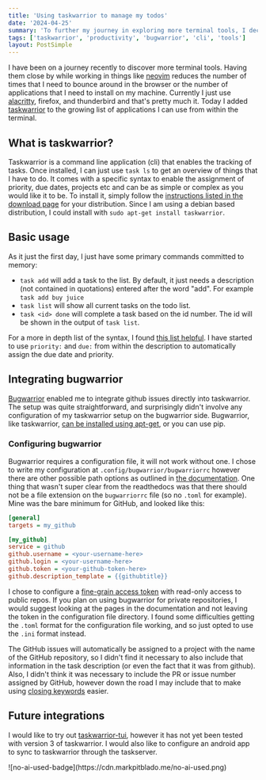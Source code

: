 ```yaml
---
title: 'Using taskwarrior to manage my todos'
date: '2024-04-25'
summary: 'To further my journey in exploring more terminal tools, I decided to give taskwarrior a try. Integrating bugwarrior has helped to centralize github issues in one place.'
tags: ['taskwarrior', 'productivity', 'bugwarrior', 'cli', 'tools']
layout: PostSimple
---
```


I have been on a journey recently to discover more terminal tools. Having them close by while working in things like [neovim](https://neovim.io) reduces the number of times that I need to bounce around in the browser or the number of applications that I need to install on my machine. Currently I just use [alacritty](https://alacritty.org/), firefox, and thunderbird and that's pretty much it. Today I added [taskwarrior](https://taskwarrior.org) to the growing list of applications I can use from within the terminal.

## What is taskwarrior?

Taskwarrior is a command line application (cli) that enables the tracking of tasks. Once installed, I can just use `task ls` to get an overview of things that I have to do. It comes with a specific syntax to enable the assignment of priority, due dates, projects etc and can be as simple or complex as you would like it to be. To install it, simply follow the [instructions listed in the download page](https://taskwarrior.org/download/) for your distribution. Since I am using a debian based distribution, I could install with `sudo apt-get install taskwarrior`.

## Basic usage

As it just the first day, I just have some primary commands committed to memory:

- `task add` will add a task to the list. By default, it just needs a description (not contained in quotations) entered after the word "add". For example `task add buy juice` 
- `task list` will show all current tasks on the todo list.
- `task <id> done` will complete a task based on the id number. The id will be shown in the output of `task list`.  

For a more in depth list of the syntax, I found [this list helpful](https://docs.wingtask.com/docs/taskwarrior_commands/). I have started to use `priority:` and `due:` from within the description to automatically assign the due date and priority. 

## Integrating bugwarrior

[Bugwarrior](https://bugwarrior.readthedocs.io/en/latest/) enabled me to integrate github issues directly into taskwarrior. The setup was quite straightforward, and surprisingly didn't involve any configuration of my taskwarrior setup on the bugwarrior side. Bugwarrior, like taskwarrior, [can be installed using apt-get](https://bugwarrior.readthedocs.io/en/latest/getting.html), or you can use pip. 

### Configuring bugwarrior

Bugwarrior requires a configuration file, it will not work without one. I chose to write my configuration at `.config/bugwarrior/bugwarriorrc` however there are other possible path options as outlined in [the documentation](https://bugwarrior.readthedocs.io/en/latest/manpage.html#configuration-files). One thing that wasn't super clear from the readthedocs was that there should not be a file extension on the `bugwarriorrc` file (so no `.toml` for example). Mine was the bare minimum for GitHub, and looked like this: 

```ini
[general]
targets = my_github

[my_github]
service = github
github.username = <your-username-here>
github.login = <your-username-here>
github.token = <your-github-token-here>
github.description_template = {{githubtitle}}
```

I chose to configure a [fine-grain access token](https://github.blog/2022-10-18-introducing-fine-grained-personal-access-tokens-for-github/) with read-only access to public repos. If you plan on using bugwarrior for private repositories, I would suggest looking at the pages in the documentation and not leaving the token in the configuration file directory. I found some difficulties getting the `.toml` format for the configuration file working, and so just opted to use the `.ini` format instead.

The GitHub issues will automatically be assigned to a project with the name of the GitHub repository, so I didn't find it necessary to also include that information in the task description (or even the fact that it was from github). Also, I didn't think it was necessary to include the PR or issue number assigned by GitHub, however down the road I may include that to make using [closing keywords](https://docs.github.com/en/get-started/writing-on-github/working-with-advanced-formatting/using-keywords-in-issues-and-pull-requests) easier.

## Future integrations

I would like to try out [taskwarrior-tui](https://github.com/kdheepak/taskwarrior-tui), however it has not yet been tested with version 3 of taskwarrior. I would also like to configure an android app to sync to taskwarrior through the taskserver. 

<div className="w-1/12">![no-ai-used-badge](https://cdn.markpitblado.me/no-ai-used.png)</div>
